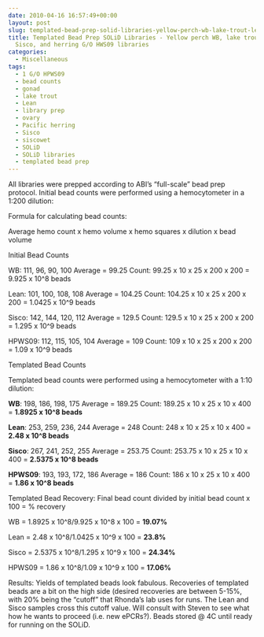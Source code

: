 ```yaml
---
date: 2010-04-16 16:57:49+00:00
layout: post
slug: templated-bead-prep-solid-libraries-yellow-perch-wb-lake-trout-lean-and-sisco-and-herring-go-hws09-libraries
title: Templated Bead Prep SOLiD Libraries - Yellow perch WB, lake trout Lean and
  Sisco, and herring G/O HWS09 libraries
categories:
  - Miscellaneous
tags:
  - 1 G/O HPWS09
  - bead counts
  - gonad
  - lake trout
  - Lean
  - library prep
  - ovary
  - Pacific herring
  - Sisco
  - siscowet
  - SOLiD
  - SOLiD libraries
  - templated bead prep
---
```


All libraries were prepped according to ABI's "full-scale" bead prep protocol. Initial bead counts were performed using a hemocytometer in a 1:200 dilution:

Formula for calculating bead counts:

Average hemo count x hemo volume x hemo squares x dilution x bead volume

Initial Bead Counts

WB: 111, 96, 90, 100 Average = 99.25 Count: 99.25 x 10 x 25 x 200 x 200 = 9.925 x 10^8 beads

Lean: 101, 100, 108, 108 Average = 104.25 Count: 104.25 x 10 x 25 x 200 x 200 = 1.0425 x 10^9 beads

Sisco: 142, 144, 120, 112 Average = 129.5 Count: 129.5 x 10 x 25 x 200 x 200 = 1.295 x 10^9 beads

HPWS09: 112, 115, 105, 104 Average = 109 Count: 109 x 10 x 25 x 200 x 200 = 1.09 x 10^9 beads

Templated Bead Counts

Templated bead counts were performed using a hemocytometer with a 1:10 dilution:

**WB**: 198, 186, 198, 175 Average = 189.25 Count: 189.25 x 10 x 25 x 10 x 400 = **1.8925 x 10^8 beads**

**Lean**: 253, 259, 236, 244 Average = 248 Count: 248 x 10 x 25 x 10 x 400 = **2.48 x 10^8 beads**

**Sisco**: 267, 241, 252, 255 Average = 253.75 Count: 253.75 x 10 x 25 x 10 x 400 = **2.5375 x 10^8 beads**

**HPWS09**: 193, 193, 172, 186 Average = 186 Count: 186 x 10 x 25 x 10 x 400 = **1.86 x 10^8 beads**

Templated Bead Recovery: Final bead count divided by initial bead count x 100 = % recovery

WB = 1.8925 x 10^8/9.925 x 10^8 x 100 = **19.07%**

Lean = 2.48 x 10^8/1.0425 x 10^9 x 100 = **23.8%**

Sisco = 2.5375 x 10^8/1.295 x 10^9 x 100 = **24.34%**

HPWS09 = 1.86 x 10^8/1.09 x 10^9 x 100 = **17.06%**

Results: Yields of templated beads look fabulous. Recoveries of templated beads are a bit on the high side (desired recoveries are between 5-15%, with 20% being the "cutoff" that Rhonda's lab uses for runs. The Lean and Sisco samples cross this cutoff value. Will consult with Steven to see what how he wants to proceed (i.e. new ePCRs?). Beads stored @ 4C until ready for running on the SOLiD.

